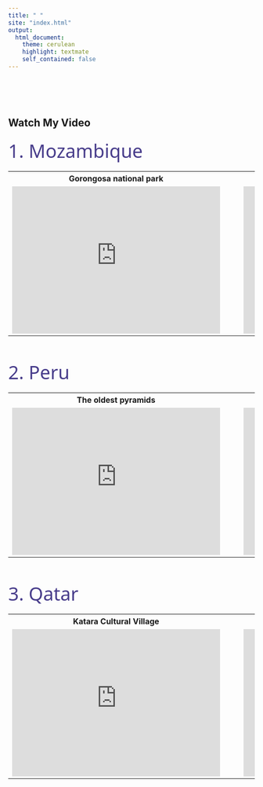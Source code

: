 ```yaml
---
title: " "
site: "index.html"
output:
  html_document:
    theme: cerulean
    highlight: textmate
    self_contained: false
---
```

 <br><br><br>

## Watch My Video

<span style="font-family: 'Segoe UI', sans-serif; font-size: 38px; color: darkslateblue;">
 1. Mozambique
</span>


<table>
  <tr>
    <th>Gorongosa national park</th>
    <th>Title 2</th>
  </tr>
  <tr>
    <td>
      <iframe width="425" height="300" src="https://www.youtube.com/embed/taUGhlpv28M?si=6uwUVYGmtlm60YUc" frameborder="0" allowfullscreen></iframe>
    </td>
    <td style="padding-left: 40px;">
      <iframe width="425" height="300" src="https://www.youtube.com/embed/taUGhlpv28M?si=6uwUVYGmtlm60YUc" frameborder="0" allowfullscreen></iframe>
    </td>
  </tr>
</table>



<br>

<span style="font-family: 'Segoe UI', sans-serif; font-size: 38px; color: darkslateblue;">
 2. Peru
</span>


<table>
  <tr>
    <th>The oldest pyramids</th>
    <th>Barranco</th>
  </tr>
  <tr>
    <td>
      <iframe width="425" height="300" src="https://www.youtube.com/embed/DS9Z_Y57eT8?si=AVIrEJaB10JI7BmH" frameborder="0" allowfullscreen></iframe>
    </td>
    <td style="padding-left: 40px;">
      <iframe width="425" height="300" src="https://www.youtube.com/embed/IzwsoPo3nZc?si=rT0gmZYEJ3TBQN-c" frameborder="0" allowfullscreen></iframe>
    </td>
  </tr>
</table>


<br>

<span style="font-family: 'Segoe UI', sans-serif; font-size: 38px; color: darkslateblue;">
 3. Qatar
</span>


<table>
  <tr>
    <th>Katara Cultural Village</th>
    <th>Qatari food</th>
  </tr>
  <tr>
    <td>
      <iframe width="425" height="300" src="https://www.youtube.com/embed/xflLMM0wCJ0?si=GlTtjbIcJ2yUBPRR" frameborder="0" allowfullscreen></iframe>
    </td>
    <td style="padding-left: 40px;">
      <iframe width="425" height="300" src="https://www.youtube.com/embed/KV_ZWtSPBlo?si=lWleXMlGe42ilAJ8" frameborder="0" allowfullscreen></iframe>
    </td>
  </tr>
</table>
